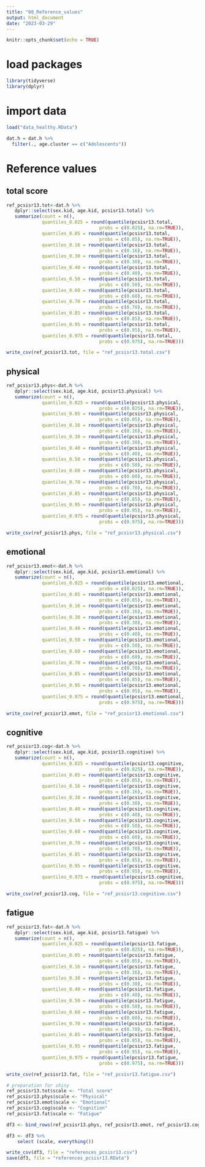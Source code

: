 ```yaml
---
title: "08_Reference_values"
output: html_document
date: "2023-03-29"
---
```


```r
knitr::opts_chunk$set(echo = TRUE)
```

# load packages

```r
library(tidyverse)
library(dplyr)
```

# import data

```r
load("data_healthy.RData")
```

```r
dat.h = dat.h %>%
  filter(., age.cluster == c("Adolescents"))
```

# Reference values
## total score

```r
ref_pcsisr13.tot<-dat.h %>%
   dplyr::select(sex.kid, age.kid, pcsisr13.total) %>% 
   summarize(count = n(),
             quantiles_0.025 = round(quantile(pcsisr13.total, 
                                  probs = c(0.025), na.rm=TRUE)),
             quantiles_0.05 = round(quantile(pcsisr13.total, 
                                  probs = c(0.05), na.rm=TRUE)),
             quantiles_0.16 = round(quantile(pcsisr13.total, 
                                  probs = c(0.16), na.rm=TRUE)),  
             quantiles_0.30 = round(quantile(pcsisr13.total, 
                                  probs = c(0.30), na.rm=TRUE)),
             quantiles_0.40 = round(quantile(pcsisr13.total, 
                                  probs = c(0.40), na.rm=TRUE)),
             quantiles_0.50 = round(quantile(pcsisr13.total, 
                                  probs = c(0.50), na.rm=TRUE)),
             quantiles_0.60 = round(quantile(pcsisr13.total, 
                                  probs = c(0.60), na.rm=TRUE)),
             quantiles_0.70 = round(quantile(pcsisr13.total, 
                                  probs = c(0.70), na.rm=TRUE)),
             quantiles_0.85 = round(quantile(pcsisr13.total, 
                                  probs = c(0.85), na.rm=TRUE)),
             quantiles_0.95 = round(quantile(pcsisr13.total, 
                                  probs = c(0.95), na.rm=TRUE)),
             quantiles_0.975 = round(quantile(pcsisr13.total, 
                                  probs = c(0.975), na.rm=TRUE)))

write_csv(ref_pcsisr13.tot, file = "ref_pcsisr13.total.csv")
```

## physical

```r
ref_pcsisr13.phys<-dat.h %>%
   dplyr::select(sex.kid, age.kid, pcsisr13.physical) %>% 
   summarize(count = n(),
             quantiles_0.025 = round(quantile(pcsisr13.physical, 
                                  probs = c(0.025), na.rm=TRUE)),
             quantiles_0.05 = round(quantile(pcsisr13.physical, 
                                  probs = c(0.05), na.rm=TRUE)),
             quantiles_0.16 = round(quantile(pcsisr13.physical, 
                                  probs = c(0.16), na.rm=TRUE)),  
             quantiles_0.30 = round(quantile(pcsisr13.physical, 
                                  probs = c(0.30), na.rm=TRUE)),
             quantiles_0.40 = round(quantile(pcsisr13.physical, 
                                  probs = c(0.40), na.rm=TRUE)),
             quantiles_0.50 = round(quantile(pcsisr13.physical, 
                                  probs = c(0.50), na.rm=TRUE)),
             quantiles_0.60 = round(quantile(pcsisr13.physical, 
                                  probs = c(0.60), na.rm=TRUE)),
             quantiles_0.70 = round(quantile(pcsisr13.physical, 
                                  probs = c(0.70), na.rm=TRUE)),
             quantiles_0.85 = round(quantile(pcsisr13.physical, 
                                  probs = c(0.85), na.rm=TRUE)),
             quantiles_0.95 = round(quantile(pcsisr13.physical, 
                                  probs = c(0.95), na.rm=TRUE)),
             quantiles_0.975 = round(quantile(pcsisr13.physical, 
                                  probs = c(0.975), na.rm=TRUE)))

write_csv(ref_pcsisr13.phys, file = "ref_pcsisr13.physical.csv")
```

## emotional

```r
ref_pcsisr13.emot<-dat.h %>%
   dplyr::select(sex.kid, age.kid, pcsisr13.emotional) %>% 
   summarize(count = n(),
             quantiles_0.025 = round(quantile(pcsisr13.emotional, 
                                  probs = c(0.025), na.rm=TRUE)),
             quantiles_0.05 = round(quantile(pcsisr13.emotional, 
                                  probs = c(0.05), na.rm=TRUE)),
             quantiles_0.16 = round(quantile(pcsisr13.emotional, 
                                  probs = c(0.16), na.rm=TRUE)),  
             quantiles_0.30 = round(quantile(pcsisr13.emotional, 
                                  probs = c(0.30), na.rm=TRUE)),
             quantiles_0.40 = round(quantile(pcsisr13.emotional, 
                                  probs = c(0.40), na.rm=TRUE)),
             quantiles_0.50 = round(quantile(pcsisr13.emotional, 
                                  probs = c(0.50), na.rm=TRUE)),
             quantiles_0.60 = round(quantile(pcsisr13.emotional, 
                                  probs = c(0.60), na.rm=TRUE)),
             quantiles_0.70 = round(quantile(pcsisr13.emotional, 
                                  probs = c(0.70), na.rm=TRUE)),
             quantiles_0.85 = round(quantile(pcsisr13.emotional, 
                                  probs = c(0.85), na.rm=TRUE)),
             quantiles_0.95 = round(quantile(pcsisr13.emotional, 
                                  probs = c(0.95), na.rm=TRUE)),
             quantiles_0.975 = round(quantile(pcsisr13.emotional, 
                                  probs = c(0.975), na.rm=TRUE)))

write_csv(ref_pcsisr13.emot, file = "ref_pcsisr13.emotional.csv")
```

## cognitive

```r
ref_pcsisr13.cog<-dat.h %>%
   dplyr::select(sex.kid, age.kid, pcsisr13.cognitive) %>% 
   summarize(count = n(),
             quantiles_0.025 = round(quantile(pcsisr13.cognitive, 
                                  probs = c(0.025), na.rm=TRUE)),
             quantiles_0.05 = round(quantile(pcsisr13.cognitive, 
                                  probs = c(0.05), na.rm=TRUE)),
             quantiles_0.16 = round(quantile(pcsisr13.cognitive, 
                                  probs = c(0.16), na.rm=TRUE)),  
             quantiles_0.30 = round(quantile(pcsisr13.cognitive, 
                                  probs = c(0.30), na.rm=TRUE)),
             quantiles_0.40 = round(quantile(pcsisr13.cognitive, 
                                  probs = c(0.40), na.rm=TRUE)),
             quantiles_0.50 = round(quantile(pcsisr13.cognitive, 
                                  probs = c(0.50), na.rm=TRUE)),
             quantiles_0.60 = round(quantile(pcsisr13.cognitive, 
                                  probs = c(0.60), na.rm=TRUE)),
             quantiles_0.70 = round(quantile(pcsisr13.cognitive, 
                                  probs = c(0.70), na.rm=TRUE)),
             quantiles_0.85 = round(quantile(pcsisr13.cognitive, 
                                  probs = c(0.85), na.rm=TRUE)),
             quantiles_0.95 = round(quantile(pcsisr13.cognitive, 
                                  probs = c(0.95), na.rm=TRUE)),
             quantiles_0.975 = round(quantile(pcsisr13.cognitive, 
                                  probs = c(0.975), na.rm=TRUE)))

write_csv(ref_pcsisr13.cog, file = "ref_pcsisr13.cognitive.csv")
```

## fatigue
```r
ref_pcsisr13.fat<-dat.h %>%
   dplyr::select(sex.kid, age.kid, pcsisr13.fatigue) %>% 
   summarize(count = n(),
             quantiles_0.025 = round(quantile(pcsisr13.fatigue, 
                                  probs = c(0.025), na.rm=TRUE)),
             quantiles_0.05 = round(quantile(pcsisr13.fatigue, 
                                  probs = c(0.05), na.rm=TRUE)),
             quantiles_0.16 = round(quantile(pcsisr13.fatigue, 
                                  probs = c(0.16), na.rm=TRUE)),  
             quantiles_0.30 = round(quantile(pcsisr13.fatigue, 
                                  probs = c(0.30), na.rm=TRUE)),
             quantiles_0.40 = round(quantile(pcsisr13.fatigue, 
                                  probs = c(0.40), na.rm=TRUE)),
             quantiles_0.50 = round(quantile(pcsisr13.fatigue, 
                                  probs = c(0.50), na.rm=TRUE)),
             quantiles_0.60 = round(quantile(pcsisr13.fatigue, 
                                  probs = c(0.60), na.rm=TRUE)),
             quantiles_0.70 = round(quantile(pcsisr13.fatigue, 
                                  probs = c(0.70), na.rm=TRUE)),
             quantiles_0.85 = round(quantile(pcsisr13.fatigue, 
                                  probs = c(0.85), na.rm=TRUE)),
             quantiles_0.95 = round(quantile(pcsisr13.fatigue, 
                                  probs = c(0.95), na.rm=TRUE)),
             quantiles_0.975 = round(quantile(pcsisr13.fatigue, 
                                  probs = c(0.975), na.rm=TRUE)))

write_csv(ref_pcsisr13.fat, file = "ref_pcsisr13.fatigue.csv")
```

```r
# preparation for shiny
ref_pcsisr13.tot$scale <- "Total score"
ref_pcsisr13.phys$scale <- "Physical"
ref_pcsisr13.emot$scale <- "Emotional"
ref_pcsisr13.cog$scale <- "Cognition"
ref_pcsisr13.fat$scale <- "Fatigue"

df3 <- bind_rows(ref_pcsisr13.phys, ref_pcsisr13.emot, ref_pcsisr13.cog, ref_pcsisr13.fat, ref_pcsisr13.tot)

df3 <- df3 %>%
    select (scale, everything())

write_csv(df3, file = "references_pcsisr13.csv")
save(df3, file = "references_pcsisr13.RData")
```

